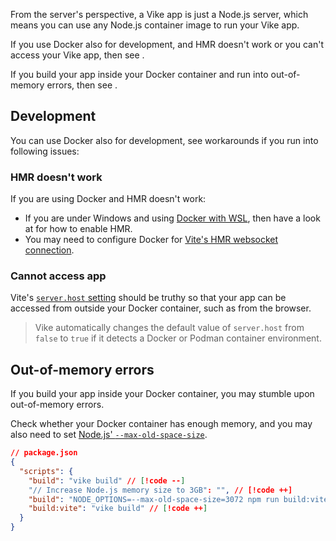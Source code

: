 
<CommunityNote url="https://www.docker.com/" />

From the server's perspective, a Vike app is just a Node.js server, which means you can use any Node.js container image to run your Vike app.

If you use Docker also for development, and HMR doesn't work or you can't access your Vike app, then see <Link href="#development" />.

If you build your app inside your Docker container and run into out-of-memory errors, then see <Link href="#out-of-memory-errors" />.


## Development

You can use Docker also for development, see workarounds if you run into following issues:

### HMR doesn't work

If you are using Docker and <Link href="/glossary#hmr">HMR</Link> doesn't work:
- If you are under Windows and using [Docker with WSL](https://docs.docker.com/desktop/setup/install/windows-install/), then have a look at <Link href="/wsl" /> for how to enable HMR.
- You may need to configure Docker for [Vite's HMR websocket connection](https://vite.dev/config/server-options.html#server-hmr).

### Cannot access app

Vite's [`server.host` setting](https://vite.dev/config/server-options.html#server-host) should be truthy so that your app can be accessed from outside your Docker container, such as from the browser.

> Vike automatically changes the default value of `server.host` from `false` to `true` if it detects a Docker or Podman container environment.


## Out-of-memory errors

If you build your app inside your Docker container, you may stumble upon out-of-memory errors.

Check whether your Docker container has enough memory, and you may also need to set [Node.js' `--max-old-space-size`](https://nodejs.org/api/cli.html#--max-old-space-sizesize-in-megabytes).

```json
// package.json
{
  "scripts": {
    "build": "vike build" // [!code --]
    "// Increase Node.js memory size to 3GB": "", // [!code ++]
    "build": "NODE_OPTIONS=--max-old-space-size=3072 npm run build:vite", // [!code ++]
    "build:vite": "vike build" // [!code ++]
  }
}
```
